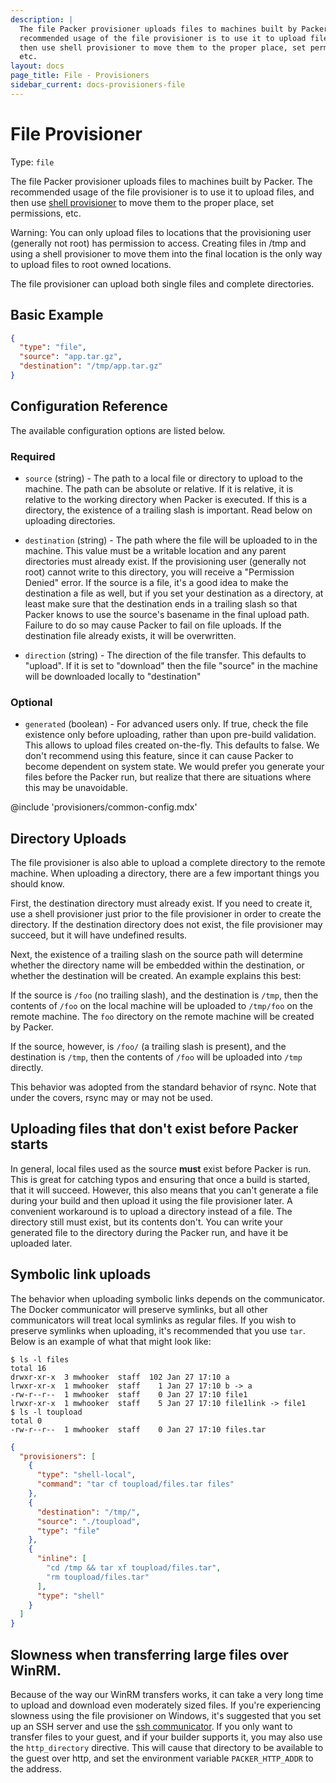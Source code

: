 ```yaml
---
description: |
  The file Packer provisioner uploads files to machines built by Packer. The
  recommended usage of the file provisioner is to use it to upload files, and
  then use shell provisioner to move them to the proper place, set permissions,
  etc.
layout: docs
page_title: File - Provisioners
sidebar_current: docs-provisioners-file
---
```


# File Provisioner

Type: `file`

The file Packer provisioner uploads files to machines built by Packer. The
recommended usage of the file provisioner is to use it to upload files, and
then use [shell provisioner](/docs/provisioners/shell.html) to move them to the
proper place, set permissions, etc.

Warning: You can only upload files to locations that the provisioning user
(generally not root) has permission to access. Creating files in /tmp and
using a shell provisioner to move them into the final location is the only
way to upload files to root owned locations.

The file provisioner can upload both single files and complete directories.

## Basic Example

```json
{
  "type": "file",
  "source": "app.tar.gz",
  "destination": "/tmp/app.tar.gz"
}
```

## Configuration Reference

The available configuration options are listed below.

### Required

- `source` (string) - The path to a local file or directory to upload to the
  machine. The path can be absolute or relative. If it is relative, it is
  relative to the working directory when Packer is executed. If this is a
  directory, the existence of a trailing slash is important. Read below on
  uploading directories.

- `destination` (string) - The path where the file will be uploaded to in the
  machine. This value must be a writable location and any parent directories
  must already exist. If the provisioning user (generally not root) cannot
  write to this directory, you will receive a "Permission Denied" error.
  If the source is a file, it's a good idea to make the
  destination a file as well, but if you set your destination as a directory,
  at least make sure that the destination ends in a trailing slash so that
  Packer knows to use the source's basename in the final upload path. Failure
  to do so may cause Packer to fail on file uploads. If the destination file
  already exists, it will be overwritten.

- `direction` (string) - The direction of the file transfer. This defaults to
  "upload". If it is set to "download" then the file "source" in the machine
  will be downloaded locally to "destination"

### Optional

- `generated` (boolean) - For advanced users only. If true, check the file
  existence only before uploading, rather than upon pre-build validation.
  This allows to upload files created on-the-fly. This defaults to false. We
  don't recommend using this feature, since it can cause Packer to become
  dependent on system state. We would prefer you generate your files before
  the Packer run, but realize that there are situations where this may be
  unavoidable.

@include 'provisioners/common-config.mdx'

## Directory Uploads

The file provisioner is also able to upload a complete directory to the remote
machine. When uploading a directory, there are a few important things you
should know.

First, the destination directory must already exist. If you need to create it,
use a shell provisioner just prior to the file provisioner in order to create
the directory. If the destination directory does not exist, the file
provisioner may succeed, but it will have undefined results.

Next, the existence of a trailing slash on the source path will determine
whether the directory name will be embedded within the destination, or whether
the destination will be created. An example explains this best:

If the source is `/foo` (no trailing slash), and the destination is `/tmp`,
then the contents of `/foo` on the local machine will be uploaded to `/tmp/foo`
on the remote machine. The `foo` directory on the remote machine will be
created by Packer.

If the source, however, is `/foo/` (a trailing slash is present), and the
destination is `/tmp`, then the contents of `/foo` will be uploaded into `/tmp`
directly.

This behavior was adopted from the standard behavior of rsync. Note that under
the covers, rsync may or may not be used.

## Uploading files that don't exist before Packer starts

In general, local files used as the source **must** exist before Packer is run.
This is great for catching typos and ensuring that once a build is started,
that it will succeed. However, this also means that you can't generate a file
during your build and then upload it using the file provisioner later. A
convenient workaround is to upload a directory instead of a file. The directory
still must exist, but its contents don't. You can write your generated file to
the directory during the Packer run, and have it be uploaded later.

## Symbolic link uploads

The behavior when uploading symbolic links depends on the communicator. The
Docker communicator will preserve symlinks, but all other communicators will
treat local symlinks as regular files. If you wish to preserve symlinks when
uploading, it's recommended that you use `tar`. Below is an example of what
that might look like:

```text
$ ls -l files
total 16
drwxr-xr-x  3 mwhooker  staff  102 Jan 27 17:10 a
lrwxr-xr-x  1 mwhooker  staff    1 Jan 27 17:10 b -> a
-rw-r--r--  1 mwhooker  staff    0 Jan 27 17:10 file1
lrwxr-xr-x  1 mwhooker  staff    5 Jan 27 17:10 file1link -> file1
$ ls -l toupload
total 0
-rw-r--r--  1 mwhooker  staff    0 Jan 27 17:10 files.tar
```

```json
{
  "provisioners": [
    {
      "type": "shell-local",
      "command": "tar cf toupload/files.tar files"
    },
    {
      "destination": "/tmp/",
      "source": "./toupload",
      "type": "file"
    },
    {
      "inline": [
        "cd /tmp && tar xf toupload/files.tar",
        "rm toupload/files.tar"
      ],
      "type": "shell"
    }
  ]
}
```

## Slowness when transferring large files over WinRM.

Because of the way our WinRM transfers works, it can take a very long time to
upload and download even moderately sized files. If you're experiencing
slowness using the file provisioner on Windows, it's suggested that you set up
an SSH server and use the [ssh
communicator](/docs/templates/communicator.html#ssh-communicator). If you only
want to transfer files to your guest, and if your builder supports it, you may
also use the `http_directory` directive. This will cause that directory to be
available to the guest over http, and set the environment variable
`PACKER_HTTP_ADDR` to the address.
